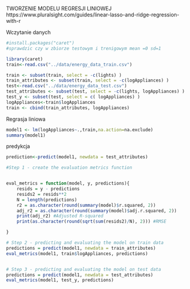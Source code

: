 
TWORZENIE MODELU REGRESJI LINIOWEJ
https://www.pluralsight.com/guides/linear-lasso-and-ridge-regression-with-r

Wczytanie danych
```r
#install.packages("caret")
#sprawdzic czy w zbiorze testowym i trenigowym mean =0 sd=1

library(caret)
train<-read.csv("../data/energy_data_train.csv")

train <- subset(train, select = -c(lights) )
train_attributes <- subset(train, select = -c(logAppliances) )
test<-read.csv("../data/energy_data_test.csv")
test_attributes <- subset(test, select = -c(lights, logAppliances) )
test_y <- subset(test, select = c( logAppliances) )
logAppliances<-train$logAppliances
train <- cbind(train_attributes, logAppliances)
```

Regrasja liniowa

```r
model1 <- lm(logAppliances~.,train,na.action=na.exclude)
summary(model1)
```
predykcja

```r
prediction<-predict(model1, newdata = test_attributes)

```
```r
#Step 1 - create the evaluation metrics function


eval_metrics = function(model, y, predictions){
    resids = y - predictions
    resids2 = resids**2
    N = length(predictions)
    r2 = as.character(round(summary(model)$r.squared, 2))
    adj_r2 = as.character(round(summary(model)$adj.r.squared, 2))
    print(adj_r2) #Adjusted R-squared
    print(as.character(round(sqrt(sum(resids2)/N), 2))) #RMSE

}

```

```r
# Step 2 - predicting and evaluating the model on train data
predictions = predict(model1, newdata = train_attributes)
eval_metrics(model1, train$logAppliances, predictions)


# Step 3 - predicting and evaluating the model on test data
predictions = predict(model1, newdata = test_attributes)
eval_metrics(model1, test_y, predictions)
```

